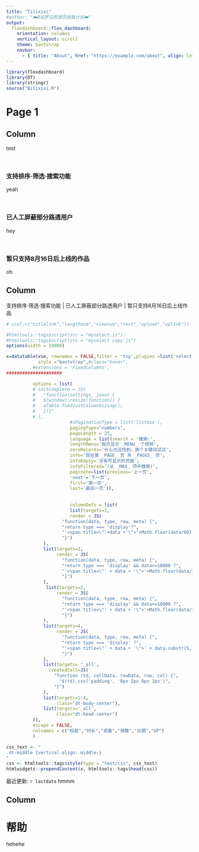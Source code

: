 ```yaml
---
title: "Tilixixi"
#author: "☁️B站罗云熙首页拯救计划☁️"
output: 
  flexdashboard::flex_dashboard:
    orientation: columns
    vertical_layout: scroll
    theme: bootstrap
    navbar:
      - { title: "About", href: "https://example.com/about", align: left }
---
```



```r
library(flexdashboard)
library(DT)
library(stringr)
source("Bilixixi.R")
```


Page 1
===================================== 

Column {data-width=100}
-----------------------------------------------------------------------

test

<br/>

### 支持排序·筛选·搜索功能
yeah

<br/>

### 已人工屏蔽部分路透用户
hey

<br/>

### 暂只支持8月16日后上线的作品
oh


Column {data-width=650}
-----------------------------------------------------------------------


支持排序·筛选·搜索功能 | 已人工屏蔽部分路透用户 | 暂只支持8月16日后上线作品

```r
# vie[,c("titlelink","lengthnum","viewnum","text","upload","uplink")]

#htmltools::tags$script(src = "myselect.js")
#htmltools::tags$script(src = "myselect copy.js")
options(width = 10000)

x=datatable(vie, rownames = FALSE,filter = 'top',plugins =list('select'),
            style ="bootstrap",#class="hover",
          #extensions = 'FixedColumns',
#####################

          options = list(
          # initComplete = JS(
          #   "function(settings, json) {
          #   $(window).resize(function() {
          #   oTable.fnAdjustColumnSizing();
          #   })}"
          # ),
                        #sPaginationType = list('listbox'),
                        pagingType="numbers",
                        pageLength = 25,
                        language = list(search = '搜索:',
                        lengthMenu='每页显示 _MENU_ 个视频',
                        zeroRecords='什么也没找到，换个关键词试试',
                        info='现在第 _PAGE_ 页 共 _PAGES_ 页',
                        infoEmpty='没有可显示的页面',
                        infoFiltered='(从 _MAX_ 项中搜索)',
                        paginate=list(previous='上一页',
                        'next'='下一页',
                        first='第一页',
                        last='最后一页')),
                        
                         
                        columnDefs = list(
                        list(targets=1,
                        render = JS(
                     "function(data, type, row, meta) {",
                     "return type === 'display'?",
                     "'<span title=\"'+data +'\">'+Math.floor(data/60) + '分'+Math.floor(data%60)+'秒</span>' : data;",
                     "}")
              ),
              list(targets=2,
                   render = JS(
                     "function(data, type, row, meta) {",
                     "return type === 'display' && data>=10000 ?",
                     "'<span title=\"' + data + '\">'+Math.floor(data/1000)/10+'万</span>' : data;",
                     "}")
              ),
               list(targets=2,
                   render = JS(
                     "function(data, type, row, meta) {",
                     "return type === 'display' && data>=10000 ?",
                     "'<span title=\"' + data + '\">'+Math.floor(data/1000)/10+'万</span>' : data;",
                     "}")
              ),
              list(targets=4,
                   render = JS(
                     "function(data, type, row, meta) {",
                     "return type === 'display' ?",
                     "'<span title=\"' + data + '\">' + data.substr(5, 12) + '</span>' : data;",
                     "}")
              ),
              list(targets= '_all',
                createdCell=JS(
                  "function (td, cellData, rowData, row, col) {",
                    "$(td).css('padding', '8px 2px 8px 2px')",
                  "}")
              ),
              list(targets=1:4,
                   class="dt-body-center"),
              list(targets='_all',
                   class="dt-head-center")
          )),
          escape = FALSE,
          colnames = c("标题","时长","观看","弹幕","日期","UP")
          )

css_text <- "
.dt-middle {vertical-align: middle;}
"
css <- htmltools::tags$style(type = "text/css", css_text)
htmlwidgets::prependContent(x, htmltools::tags$head(css))

```

最近更新: `r lastdate` hmmm

Column {data-width=100}
-----------------------------------------------------------------------


帮助
===================================== 

hehehe
